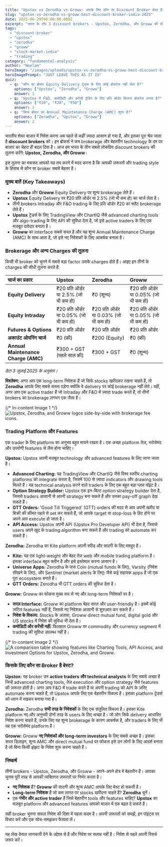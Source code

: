 ```yaml
---
title: "Upstox vs Zerodha vs Groww: आपके लिए कौन सा Discount Broker बेस्ट है? (2025)"
slug: "upstox-vs-zerodha-vs-groww-best-discount-broker-india-2025"
date: 2025-06-29T00:00:00.000Z
excerpt: "भारत के टॉप 3 discount brokers - Upstox, Zerodha, और Groww की सीधी-सरल तुलना। जानें brokerage charge, features, और कौनसा platform आपके trading style के लिए सबसे अच्छा है।"
tags:
  - "discount-broker"
  - "upstox"
  - "zerodha"
  - "groww"
  - "stock-market-india"
  - "trading"
category: "fundamental-analysis"
author: "Neelam"
heroImage: "/images/uploads/upstox-vs-zerodha-vs-groww-best-discount-broker-india-2025/hero-image.jpg"
heroImagePrompt: "JUST LEAVE THIS AS IT IS"
quiz:
  - q: "कौन सा ब्रोकर Equity Delivery ट्रेड्स के लिए कोई ब्रोकरेज नहीं लेता है?"
    options: ["Upstox", "Zerodha", "Groww"]
    answer: 1
  - q: "Upstox में F&O, कमोडिटी और करेंसी ट्रेडिंग के लिए प्रति ऑर्डर कितना ब्रोकरेज लगता है?"
    options: ["₹10", "₹20", "₹50"]
    answer: 1
  - q: "किस ब्रोकर का Annual Maintenance Charge (AMC) शून्य है?"
    options: ["Zerodha", "Upstox", "Groww"]
    answer: 2
---
```


भारतीय शेयर बाज़ार में निवेश करना अब पहले से कहीं ज़्यादा आसान हो गया है, और इसका पूरा श्रेय जाता है **discount brokers** को। इन ब्रोकर्स ने कम brokerage और बेहतरीन technology के दम पर बाज़ार का चेहरा ही बदल दिया है। आज हम भारत के तीन सबसे लोकप्रिय discount brokers की तुलना करेंगे: **Upstox, Zerodha, और Groww**।

इस तुलना का मकसद आपको यह तय करने में मदद करना है कि आपकी ज़रूरतों और trading style के हिसाब से कौन सा broker सबसे बेहतर है।

### मुख्य बातें (Key Takeaways)

*   **Zerodha** और **Groww** Equity Delivery पर शून्य brokerage लेते हैं।
*   **Upstox** Equity Delivery पर ₹20 प्रति ऑर्डर या 2.5% (जो भी कम हो) का चार्ज लेता है।
*   तीनों brokers Intraday और F&O trading के लिए प्रति ऑर्डर ₹20 का फ्लैट brokerage लेते हैं।
*   **Upstox** ट्रेडर्स के लिए TradingView और ChartIQ जैसे advanced charting tools और algo-trading के लिए API की सुविधा देता है, जो इसे active traders के लिए एक मज़बूत दावेदार बनाता है।
*   **Groww** का interface सबसे सरल है और यह शून्य Annual Maintenance Charge (AMC) के साथ आता है, जो इसे नए निवेशकों के लिए आकर्षक बनाता है।

### Brokerage और अन्य Charges की तुलना

किसी भी broker को चुनने में सबसे बड़ा factor उसके charges होते हैं। आइए इन तीनों के charges की सीधी तुलना करते हैं:

| चार्ज का प्रकार | Upstox | Zerodha | Groww |
| :--- | :--- | :--- | :--- |
| **Equity Delivery** | ₹20 प्रति ऑर्डर या 2.5% (जो भी कम हो) | ₹0 (शून्य) | ₹20 प्रति ऑर्डर या 0.05% (जो भी कम हो) |
| **Equity Intraday** | ₹20 प्रति ऑर्डर या 0.05% (जो भी कम हो) | ₹20 प्रति ऑर्डर या 0.03% (जो भी कम हो) | ₹20 प्रति ऑर्डर या 0.05% (जो भी कम हो) |
| **Futures & Options** | ₹20 प्रति ऑर्डर | ₹20 प्रति ऑर्डर | ₹20 प्रति ऑर्डर |
| **अकाउंट ओपनिंग चार्ज** | ₹0 (फ्री) | ₹200 (Equity) | ₹0 (फ्री) |
| **Annual Maintenance Charge (AMC)** | ₹300 + GST (पहले साल फ्री) | ₹300 + GST | ₹0 (शून्य) |

*डेटा 3 जुलाई 2025 के अनुसार।*

**विश्लेषण:**
अगर आप एक long-term निवेशक हैं जो सिर्फ stocks खरीदकर रखना चाहते हैं, तो **Zerodha** आपके लिए सबसे सस्ता पड़ेगा क्योंकि वे delivery पर कोई brokerage नहीं लेते। वहीं, अगर आप एक active trader हैं जो Intraday और F&O में ज़्यादा trade करते हैं, तो तीनों brokers का brokerage लगभग एक जैसा है।

{/*  In-content Image 1  */}
![Upstox, Zerodha, and Groww logos side-by-side with brokerage fee icons.](/images/uploads/upstox-vs-zerodha-vs-groww-best-discount-broker-india-2025/brokerage-comparison.png)

### Trading Platform और Features

एक trader के लिए platform का अनुभव बहुत मायने रखता है। एक अच्छा platform तेज़, भरोसेमंद और उपयोगी features से लैस होना चाहिए।

**Upstox:**
Upstox अपनी मज़बूत technology और advanced features के लिए जाना जाता है।
*   **Advanced Charting:** यह TradingView और ChartIQ जैसे विश्व स्तरीय charting platforms को integrate करता है, जिसमें 100 से ज़्यादा indicators और drawing tools मिलते हैं। यह technical analysis करने वाले traders के लिए एक बहुत बड़ा प्लस पॉइंट है।
*   **Option Strategy Builder:** Upstox एक इन-बिल्ट option strategy builder देता है, जिससे traders आसानी से अपनी strategy बना सकते हैं और उनका pay-off graph देख सकते हैं।
*   **GTT Orders:** 'Good Till Triggered' (GTT) orders की मदद से आप अपनी खरीद या बिक्री की कीमत पहले से set कर सकते हैं, जो आपके target या stop-loss के हिट होने पर अपने आप execute हो जाता है।
*   **API Access:** Upstox अपनी API (Upstox Pro Developer API) भी देता है, जिससे users अपने खुद के trading algorithm बना सकते हैं और trading को automate कर सकते हैं।

**Zerodha:**
Zerodha का Kite platform अपनी स्पीड और सादगी के लिए मशहूर है।
*   **Kite:** यह एक light-weight और बेहद तेज़ web और mobile trading platform है। इसका interface बहुत क्लीन है और इसे इस्तेमाल करना आसान है।
*   **Universe Apps:** Zerodha के पास Coin (mutual funds के लिए), Varsity (निवेश सीखने के लिए), और Sentinel (market alerts के लिए) जैसे कई सहायक apps हैं जो एक पूरा ecosystem बनाते हैं।
*   **GTT Orders:** Zerodha भी GTT orders की सुविधा देता है।

**Groww:**
Groww का फोकस मुख्य रूप से नए और long-term निवेशकों पर है।
*   **सरल Interface:** Groww का platform बेहद सरल और user-friendly है। इसमें कोई जटिल features नहीं हैं, जिससे नए निवेशक आसानी से शुरुआत कर सकते हैं।
*   **निवेश के विकल्प:** Stocks के अलावा, Groww direct mutual fund, digital gold और US stocks में निवेश की सुविधा भी देता है।
*   **कमोडिटी और करेंसी नहीं:** फिलहाल Groww पर commodity और currency segment में trading की सुविधा उपलब्ध नहीं है।

{/*  In-content Image 2  */}
![A comparison table showing features like Charting Tools, API Access, and Investment Options for Upstox, Zerodha, and Groww.](/images/uploads/upstox-vs-zerodha-vs-groww-best-discount-broker-india-2025/feature-comparison.png)

### किसके लिए कौन सा Broker है बेस्ट?

**Upstox:**
यह broker उन **active traders और technical analysts** के लिए सबसे अच्छा है जिन्हें advanced charting tools, तेज़ execution और option strategy जैसे features की ज़रूरत होती है। अगर आप F&O में trade करते हैं या अपनी trading को API के ज़रिए automate करना चाहते हैं, तो Upstox आपके लिए एक बेहतरीन विकल्प है। इसका platform ट्रेडर्स को ध्यान में रखकर बनाया गया है।

**Zerodha:**
Zerodha **सभी तरह के निवेशकों** के लिए एक संतुलित विकल्प है। इसका Kite platform नए और अनुभवी दोनों तरह के users के लिए अच्छा है। जो लोग सिर्फ delivery आधारित निवेश करना चाहते हैं, उनके लिए यह शून्य brokerage के कारण आकर्षक है, और traders के लिए भी यह एक भरोसेमंद platform है।

**Groww:**
Groww **नए निवेशकों और long-term investors** के लिए सबसे अच्छा है। इसका सरल डिज़ाइन, शून्य AMC और direct mutual fund पर फोकस इसे उन लोगों के लिए आदर्श बनाता है जो बिना किसी झंझट के निवेश शुरू करना चाहते हैं।

### निष्कर्ष

तीनों brokers - Upstox, Zerodha, और Groww - अपने-अपने क्षेत्र में बेहतरीन हैं। आपका चुनाव पूरी तरह से आपकी व्यक्तिगत ज़रूरतों पर निर्भर करता है।

*   **नए निवेशक** हैं? **Groww** की सादगी और शून्य AMC आपके लिए बेस्ट हो सकती है।
*   **Long-term निवेशक** हैं जो कम लागत पर stocks खरीदना चाहते हैं? **Zerodha** चुनें।
*   एक **गंभीर और active trader** हैं जिसे बेहतरीन tools और features चाहिए? **Upstox** का मज़बूत platform और advanced features आपको बाज़ार में एक बढ़त दे सकते हैं।

सही broker चुनना सफल निवेश की दिशा में पहला कदम है। अपनी ज़रूरतों को समझें, इन पॉइंट्स पर विचार करें और एक सोच-समझकर फैसला लें।

---
यह लेख केवल जानकारी देने के उद्देश्य से है और निवेश पर सलाह नहीं है। निवेश से पहले अपनी रिसर्च ज़रूर करें।